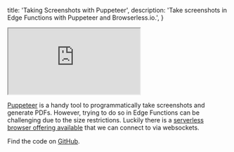 
  title: 'Taking Screenshots with Puppeteer',
  description: 'Take screenshots in Edge Functions with Puppeteer and Browserless.io.',
}

<div class="video-container">
  <iframe
    src="https://www.youtube-nocookie.com/embed/Q1nfnQggR4c"
    frameBorder="1"
    allow="accelerometer; autoplay; clipboard-write; encrypted-media; gyroscope; picture-in-picture"
    allowFullScreen
  ></iframe>
</div>

[Puppeteer](https://pptr.dev/) is a handy tool to programmatically take screenshots and generate PDFs. However, trying to do so in Edge Functions can be challenging due to the size restrictions. Luckily there is a [serverless browser offering available](https://www.browserless.io/) that we can connect to via websockets.

Find the code on [GitHub](https://github.com/supabase/supabase/tree/master/examples/edge-functions/supabase/functions/puppeteer).


